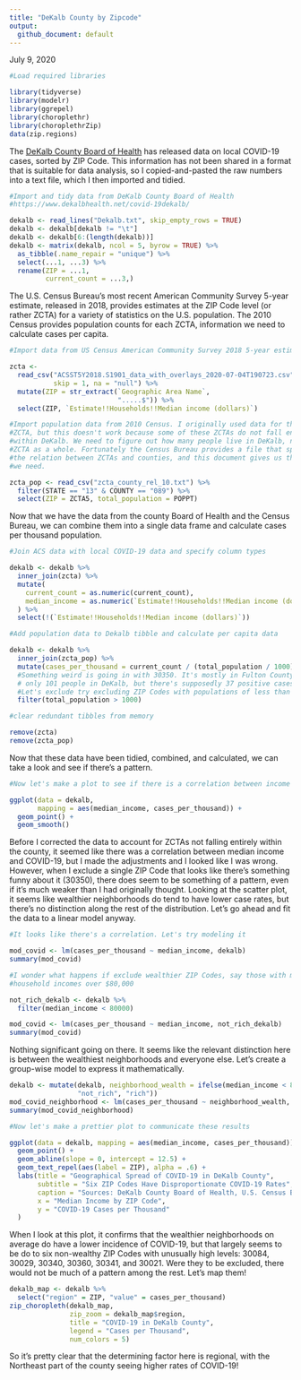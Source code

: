 ```yaml
---
title: "DeKalb County by Zipcode"
output:
  github_document: default
---
```

July 9, 2020

```r
#Load required libraries

library(tidyverse)
library(modelr)
library(ggrepel)
library(choroplethr)
library(choroplethrZip)
data(zip.regions)
```

The [DeKalb County Board of Health](https://www.dekalbhealth.net/covid-19dekalb/) has released data on local COVID-19 cases, sorted by ZIP Code. This information has not been shared in a format that is suitable for data analysis, so I copied-and-pasted the raw numbers into a text file, which I then imported and tidied. 

```r
#Import and tidy data from DeKalb County Board of Health 
#https://www.dekalbhealth.net/covid-19dekalb/

dekalb <- read_lines("Dekalb.txt", skip_empty_rows = TRUE)
dekalb <- dekalb[dekalb != "\t"]
dekalb <- dekalb[6:(length(dekalb))]
dekalb <- matrix(dekalb, ncol = 5, byrow = TRUE) %>%
  as_tibble(.name_repair = "unique") %>%
  select(...1, ...3) %>%
  rename(ZIP = ...1,
         current_count = ...3,)
```

The U.S. Census Bureau's most recent American Community Survey 5-year estimate, released in 2018, provides estimates at the ZIP Code level (or rather ZCTA) for a variety of statistics on the U.S. population. The 2010 Census provides population counts for each ZCTA, information we need to calculate cases per capita.

```r
#Import data from US Census American Community Survey 2018 5-year estimate

zcta <-
  read_csv("ACSST5Y2018.S1901_data_with_overlays_2020-07-04T190723.csv",
           skip = 1, na = "null") %>%
  mutate(ZIP = str_extract(`Geographic Area Name`,
                           ".....$")) %>%
  select(ZIP, `Estimate!!Households!!Median income (dollars)`)

#Import population data from 2010 Census. I originally used data for the entire 
#ZCTA, but this doesn't work because some of these ZCTAs do not fall entirely 
#within DeKalb. We need to figure out how many people live in DeKalb, not in the 
#ZCTA as a whole. Fortunately the Census Bureau provides a file that specifies 
#the relation between ZCTAs and counties, and this document gives us the numbers 
#we need.  

zcta_pop <- read_csv("zcta_county_rel_10.txt") %>%
  filter(STATE == "13" & COUNTY == "089") %>%
  select(ZIP = ZCTA5, total_population = POPPT)
```

Now that we have the data from the county Board of Health and the Census Bureau, we can combine them into a single data frame and calculate cases per thousand population. 

```r
#Join ACS data with local COVID-19 data and specify column types

dekalb <- dekalb %>%
  inner_join(zcta) %>%
  mutate(
    current_count = as.numeric(current_count),
    median_income = as.numeric(`Estimate!!Households!!Median income (dollars)`)
  ) %>%
  select(!(`Estimate!!Households!!Median income (dollars)`))

#Add population data to Dekalb tibble and calculate per capita data

dekalb <- dekalb %>%
  inner_join(zcta_pop) %>%
  mutate(cases_per_thousand = current_count / (total_population / 1000)) %>%
  #Something weird is going in with 30350. It's mostly in Fulton County, with 
  # only 101 people in DeKalb, but there's supposedly 37 positive cases there. 
  #Let's exclude try excluding ZIP Codes with populations of less than 1000.
  filter(total_population > 1000)

#clear redundant tibbles from memory

remove(zcta)
remove(zcta_pop)
```

Now that these data have been tidied, combined, and calculated, we can take a look and see if there's a pattern.

```r
#Now let's make a plot to see if there is a correlation between income and disease

ggplot(data = dekalb,
       mapping = aes(median_income, cases_per_thousand)) +
  geom_point() +
  geom_smooth()
```

Before I corrected the data to account for ZCTAs not falling entirely within the county, it seemed like there was a correlation between median income and COVID-19, but I made the adjustments and I looked like I was wrong. However, when I exclude a single ZIP Code that looks like there's something funny about it (30350), there does seem to be something of a pattern, even if it's much weaker than I had originally thought. Looking at the scatter plot, it seems like wealthier neighborhoods do tend to have lower case rates, but there's no distinction along the rest of the distribution. Let's go ahead and fit the data to a linear model anyway. 

```r
#It looks like there's a correlation. Let's try modeling it

mod_covid <- lm(cases_per_thousand ~ median_income, dekalb)
summary(mod_covid)
```

```r
#I wonder what happens if exclude wealthier ZIP Codes, say those with median 
#household incomes over $80,000

not_rich_dekalb <- dekalb %>%
  filter(median_income < 80000)

mod_covid <- lm(cases_per_thousand ~ median_income, not_rich_dekalb)
summary(mod_covid)
```

Nothing significant going on there. It seems like the relevant distinction here is between the wealthiest neighborhoods and everyone else. Let's create a group-wise model to express it mathematically.

```r

dekalb <- mutate(dekalb, neighborhood_wealth = ifelse(median_income < 80000,
                 "not_rich", "rich"))
mod_covid_neighborhood <- lm(cases_per_thousand ~ neighborhood_wealth, data = dekalb)
summary(mod_covid_neighborhood)    
```

```r
#Now let's make a prettier plot to communicate these results

ggplot(data = dekalb, mapping = aes(median_income, cases_per_thousand)) +
  geom_point() +
  geom_abline(slope = 0, intercept = 12.5) +
  geom_text_repel(aes(label = ZIP), alpha = .6) +
  labs(title = "Geographical Spread of COVID-19 in DeKalb County",
       subtitle = "Six ZIP Codes Have Disproportionate COVID-19 Rates",
       caption = "Sources: DeKalb County Board of Health, U.S. Census Bureau",
       x = "Median Income by ZIP Code",
       y = "COVID-19 Cases per Thousand"
  )
```

When I look at this plot, it confirms that the wealthier neighborhoods on average do have a lower incidence of COVID-19, but that largely seems to be do to six non-wealthy ZIP Codes with unusually high levels: 30084, 30029, 30340, 30360, 30341, and 30021. Were they to be excluded, there would not be much of a pattern among the rest. Let's map them! 

```r
dekalb_map <- dekalb %>%
  select("region" = ZIP, "value" = cases_per_thousand)
zip_choropleth(dekalb_map,
               zip_zoom = dekalb_map$region,
               title = "COVID-19 in DeKalb County",
               legend = "Cases per Thousand",
               num_colors = 5)
```

So it's pretty clear that the determining factor here is regional, with the Northeast part of the county seeing higher rates of COVID-19!